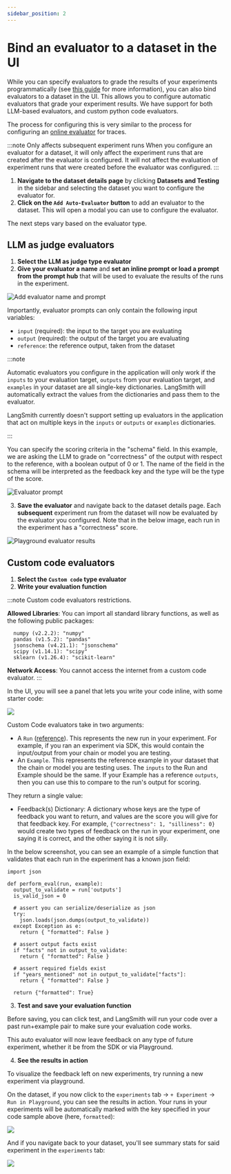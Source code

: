 ```yaml
---
sidebar_position: 2
---
```


# Bind an evaluator to a dataset in the UI

While you can specify evaluators to grade the results of your experiments programmatically (see [this guide](./evaluate_llm_application) for more information), you can also bind evaluators to a dataset in the UI.
This allows you to configure automatic evaluators that grade your experiment results. We have support for both LLM-based evaluators, and custom python code evaluators.

The process for configuring this is very similar to the process for configuring an [online evaluator](/observability/how_to_guides/monitoring/online_evaluations) for traces.

:::note Only affects subsequent experiment runs
When you configure an evaluator for a dataset, it will only affect the experiment runs that are created after the evaluator is configured. It will not affect the evaluation of experiment runs that were created before the evaluator was configured.
:::

1. **Navigate to the dataset details page** by clicking **Datasets and Testing** in the sidebar and selecting the dataset you want to configure the evaluator for.
2. **Click on the `Add Auto-Evaluator` button** to add an evaluator to the dataset. This will open a modal you can use to configure the evaluator.

The next steps vary based on the evaluator type.

## LLM as judge evaluators

1. **Select the LLM as judge type evaluator**
2. **Give your evaluator a name** and **set an inline prompt or load a prompt from the prompt hub** that will be used to evaluate the results of the runs in the experiment.

![Add evaluator name and prompt](../evaluation/static/create_evaluator.png)

Importantly, evaluator prompts can only contain the following input variables:

- `input` (required): the input to the target you are evaluating
- `output` (required): the output of the target you are evaluating
- `reference`: the reference output, taken from the dataset

:::note

Automatic evaluators you configure in the application will only work if the `inputs` to your evaluation target, `outputs` from your evaluation target, and `examples` in your dataset are all single-key dictionaries.
LangSmith will automatically extract the values from the dictionaries and pass them to the evaluator.

LangSmith currently doesn't support setting up evaluators in the application that act on multiple keys in the `inputs` or `outputs` or `examples` dictionaries.

:::

You can specify the scoring criteria in the "schema" field. In this example, we are asking the LLM to grade on "correctness" of the output with respect to the reference, with a boolean output of 0 or 1. The name of the field in the schema will be interpreted as the feedback key and the type will be the type of the score.

![Evaluator prompt](../evaluation/static/evaluator_prompt.png)

3. **Save the evaluator** and navigate back to the dataset details page. Each **subsequent** experiment run from the dataset will now be evaluated by the evaluator you configured. Note that in the below image, each run in the experiment has a "correctness" score.

![Playground evaluator results](../evaluation/static/playground_evaluator_results.png)

## Custom code evaluators

1. **Select the `Custom code` type evaluator**
2. **Write your evaluation function**

:::note Custom code evaluators restrictions.

**Allowed Libraries**: You can import all standard library functions, as well as the following public packages:

```
  numpy (v2.2.2): "numpy"
  pandas (v1.5.2): "pandas"
  jsonschema (v4.21.1): "jsonschema"
  scipy (v1.14.1): "scipy"
  sklearn (v1.26.4): "scikit-learn"
```

**Network Access**: You cannot access the internet from a custom code evaluator.
:::

In the UI, you will see a panel that lets you write your code inline, with some starter code:

![](../evaluation/static/code-autoeval-popup.png)

Custom Code evaluators take in two arguments:

- A `Run` ([reference](/reference/data_formats/run_data_format)). This represents the new run in your
  experiment. For example, if you ran an experiment via SDK, this would contain the input/output from your
  chain or model you are testing.
- An `Example`. This represents the reference example in your dataset that the chain or model you are testing
  uses. The `inputs` to the Run and Example should be the same. If your Example has a reference `outputs`, then
  you can use this to compare to the run's output for scoring.

They return a single value:

- Feedback(s) Dictionary: A dictionary whose keys are the type of feedback you want to return, and values are the
  score you will give for that feedback key. For example, `{"correctness": 1, "silliness": 0}` would create two types
  of feedback on the run in your experiment, one saying it is correct, and the other saying it is not silly.

In the below screenshot, you can see an example of a simple function that validates that each run in the experiment
has a known json field:

```{python}
import json

def perform_eval(run, example):
  output_to_validate = run['outputs']
  is_valid_json = 0

  # assert you can serialize/deserialize as json
  try:
    json.loads(json.dumps(output_to_validate))
  except Exception as e:
    return { "formatted": False }

  # assert output facts exist
  if "facts" not in output_to_validate:
    return { "formatted": False }

  # assert required fields exist
  if "years_mentioned" not in output_to_validate["facts"]:
    return { "formatted": False }

  return {"formatted": True}
```

3. **Test and save your evaluation function**

Before saving, you can click test, and LangSmith will run your code over a past run+example pair to make sure your evaluation code works.

This auto evaluator will now leave feedback on any type of future experiment, whether it be from the SDK or via Playground.

4. **See the results in action**

To visualize the feedback left on new experiments, try running a new experiment via playground.

On the dataset, if you now click to the `experiments` tab -> `+ Experiment` -> `Run in Playground`, you can see the results in action.
Your runs in your experiments will be automatically marked with the key specified in your code sample above (here, `formatted`):

![](../evaluation/static/show-feedback-from-autoeval-code.png)

And if you navigate back to your dataset, you'll see summary stats for said experiment in the `experiments` tab:

![](../evaluation/static/experiments-tab-code-results.png)
